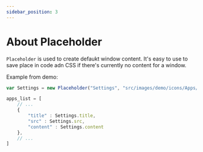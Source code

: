 ```yaml
---
sidebar_position: 3
---
```

# About Placeholder

`Placeholder` is used to create defaukt window content. It's easy to use to save place in code adn CSS if there's currently no content for a window.

Example from demo:
```js
var Settings = new Placeholder("Settings", "src/images/demo/icons/Apps/Settings.png");

apps_list = [
    // ...
    {
		"title" : Settings.title,
		"src" : Settings.src,
		"content" : Settings.content
	},
    // ...
]
```